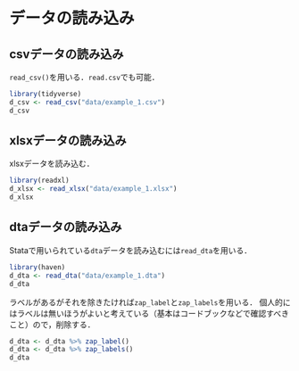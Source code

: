 # データの読み込み {#data}


## csvデータの読み込み

`read_csv()`を用いる．`read.csv`でも可能．

```r
library(tidyverse)
d_csv <- read_csv("data/example_1.csv")
d_csv
```


## xlsxデータの読み込み

xlsxデータを読み込む．

```r
library(readxl)
d_xlsx <- read_xlsx("data/example_1.xlsx")
d_xlsx
```




## dtaデータの読み込み

Stataで用いられている`dta`データを読み込むには`read_dta`を用いる．

```r
library(haven)
d_dta <- read_dta("data/example_1.dta")
d_dta
```


ラベルがあるがそれを除きたければ`zap_label`と`zap_labels`を用いる．
個人的にはラベルは無いほうがよいと考えている（基本はコードブックなどで確認すべきこと）ので，削除する．

```r
d_dta <- d_dta %>% zap_label()
d_dta <- d_dta %>% zap_labels()
d_dta
```




